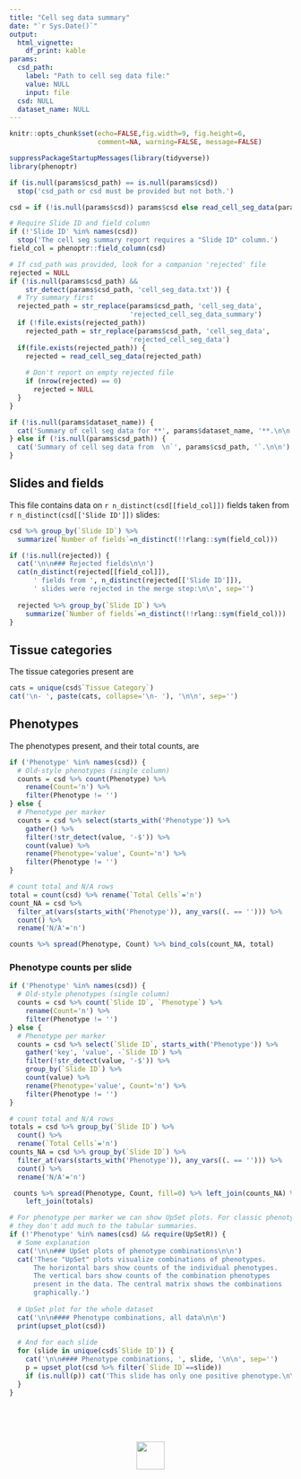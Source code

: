 ```yaml
---
title: "Cell seg data summary"
date: "`r Sys.Date()`"
output: 
  html_vignette:
    df_print: kable
params:
  csd_path: 
    label: "Path to cell seg data file:"
    value: NULL
    input: file
  csd: NULL
  dataset_name: NULL
---
```


```r
knitr::opts_chunk$set(echo=FALSE,fig.width=9, fig.height=6, 
                      comment=NA, warning=FALSE, message=FALSE)

suppressPackageStartupMessages(library(tidyverse))
library(phenoptr)
```

<style type="text/css">
table {
    width: auto !important;
    max-width: 100%;
    margin-bottom: 20px;
    margin-left: 0px;
}
</style>

```r
if (is.null(params$csd_path) == is.null(params$csd))
  stop('csd_path or csd must be provided but not both.')

csd = if (!is.null(params$csd)) params$csd else read_cell_seg_data(params$csd_path)

# Require Slide ID and field column
if (!'Slide ID' %in% names(csd))
  stop('The cell seg summary report requires a "Slide ID" column.')
field_col = phenoptr::field_column(csd)

# If csd_path was provided, look for a companion 'rejected' file
rejected = NULL
if (!is.null(params$csd_path) && 
    str_detect(params$csd_path, 'cell_seg_data.txt')) {
  # Try summary first
  rejected_path = str_replace(params$csd_path, 'cell_seg_data',
                              'rejected_cell_seg_data_summary')
  if (!file.exists(rejected_path))
    rejected_path = str_replace(params$csd_path, 'cell_seg_data',
                              'rejected_cell_seg_data')
  if(file.exists(rejected_path)) {
    rejected = read_cell_seg_data(rejected_path)
    
    # Don't report on empty rejected file
    if (nrow(rejected) == 0)
      rejected = NULL
  }
}
```

```r
if (!is.null(params$dataset_name)) {
  cat('Summary of cell seg data for **', params$dataset_name, '**.\n\n', sep='')
} else if (!is.null(params$csd_path)) {
  cat('Summary of cell seg data from  \n`', params$csd_path, '`.\n\n')
}
```


## Slides and fields

This file contains data on `r n_distinct(csd[[field_col]])` fields 
taken from `r n_distinct(csd[['Slide ID']])` slides:

```r
csd %>% group_by(`Slide ID`) %>% 
  summarize(`Number of fields`=n_distinct(!!rlang::sym(field_col)))
```

```r
if (!is.null(rejected)) {
  cat('\n\n### Rejected fields\n\n')
  cat(n_distinct(rejected[[field_col]]), 
      ' fields from ', n_distinct(rejected[['Slide ID']]), 
      ' slides were rejected in the merge step:\n\n', sep='')
  
  rejected %>% group_by(`Slide ID`) %>% 
    summarize(`Number of fields`=n_distinct(!!rlang::sym(field_col)))
}
```

## Tissue categories

The tissue categories present are

```r
cats = unique(csd$`Tissue Category`)
cat('\n- ', paste(cats, collapse='\n- '), '\n\n', sep='')
```

## Phenotypes

The phenotypes present, and their total counts, are

```r
if ('Phenotype' %in% names(csd)) {
  # Old-style phenotypes (single column)
  counts = csd %>% count(Phenotype) %>% 
    rename(Count='n') %>% 
    filter(Phenotype != '')
} else {
  # Phenotype per marker
  counts = csd %>% select(starts_with('Phenotype')) %>% 
    gather() %>% 
    filter(!str_detect(value, '-$')) %>% 
    count(value) %>% 
    rename(Phenotype='value', Count='n') %>% 
    filter(Phenotype != '')
}

# count total and N/A rows
total = count(csd) %>% rename(`Total Cells`='n')
count_NA = csd %>% 
  filter_at(vars(starts_with('Phenotype')), any_vars((. == ''))) %>% 
  count() %>% 
  rename('N/A'='n')

counts %>% spread(Phenotype, Count) %>% bind_cols(count_NA, total)
```

### Phenotype counts per slide

```r
if ('Phenotype' %in% names(csd)) {
  # Old-style phenotypes (single column)
  counts = csd %>% count(`Slide ID`, `Phenotype`) %>% 
    rename(Count='n') %>% 
    filter(Phenotype != '')
} else {
  # Phenotype per marker
  counts = csd %>% select(`Slide ID`, starts_with('Phenotype')) %>% 
    gather('key', 'value', -`Slide ID`) %>% 
    filter(!str_detect(value, '-$')) %>% 
    group_by(`Slide ID`) %>% 
    count(value) %>% 
    rename(Phenotype='value', Count='n') %>%
    filter(Phenotype != '')
}

# count total and N/A rows
totals = csd %>% group_by(`Slide ID`) %>% 
  count() %>% 
  rename(`Total Cells`='n')
counts_NA = csd %>% group_by(`Slide ID`) %>% 
  filter_at(vars(starts_with('Phenotype')), any_vars((. == ''))) %>% 
  count() %>% 
  rename('N/A'='n')

 counts %>% spread(Phenotype, Count, fill=0) %>% left_join(counts_NA) %>% 
    left_join(totals)

```

```r
# For phenotype per marker we can show UpSet plots. For classic phenotyping
# they don't add much to the tabular summaries.
if (!'Phenotype' %in% names(csd) && require(UpSetR)) {
  # Some explanation
  cat('\n\n### UpSet plots of phenotype combinations\n\n')
  cat('These "UpSet" plots visualize combinations of phenotypes.
      The horizontal bars show counts of the individual phenotypes.
      The vertical bars show counts of the combination phenotypes
      present in the data. The central matrix shows the combinations
      graphically.')
  
  # UpSet plot for the whole dataset
  cat('\n\n#### Phenotype combinations, all data\n\n')
  print(upset_plot(csd))
  
  # And for each slide
  for (slide in unique(csd$`Slide ID`)) {
    cat('\n\n#### Phenotype combinations, ', slide, '\n\n', sep='')
    p = upset_plot(csd %>% filter(`Slide ID`==slide))
    if (is.null(p)) cat('This slide has only one positive phenotype.\n\n') else print(p)
  }
}
```


<br><br><br>
<p align='center'>![](Akoya.png){height=50px style='border:none;'}</p>
